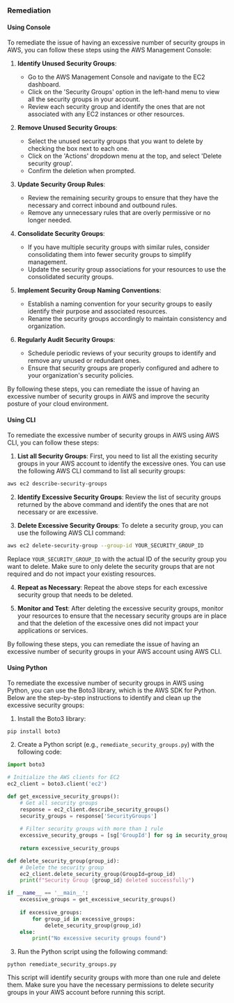 ### Remediation

#### Using Console

To remediate the issue of having an excessive number of security groups in AWS, you can follow these steps using the AWS Management Console:

1. **Identify Unused Security Groups**:
   - Go to the AWS Management Console and navigate to the EC2 dashboard.
   - Click on the 'Security Groups' option in the left-hand menu to view all the security groups in your account.
   - Review each security group and identify the ones that are not associated with any EC2 instances or other resources.

2. **Remove Unused Security Groups**:
   - Select the unused security groups that you want to delete by checking the box next to each one.
   - Click on the 'Actions' dropdown menu at the top, and select 'Delete security group'.
   - Confirm the deletion when prompted.

3. **Update Security Group Rules**:
   - Review the remaining security groups to ensure that they have the necessary and correct inbound and outbound rules.
   - Remove any unnecessary rules that are overly permissive or no longer needed.

4. **Consolidate Security Groups**:
   - If you have multiple security groups with similar rules, consider consolidating them into fewer security groups to simplify management.
   - Update the security group associations for your resources to use the consolidated security groups.

5. **Implement Security Group Naming Conventions**:
   - Establish a naming convention for your security groups to easily identify their purpose and associated resources.
   - Rename the security groups accordingly to maintain consistency and organization.

6. **Regularly Audit Security Groups**:
   - Schedule periodic reviews of your security groups to identify and remove any unused or redundant ones.
   - Ensure that security groups are properly configured and adhere to your organization's security policies.

By following these steps, you can remediate the issue of having an excessive number of security groups in AWS and improve the security posture of your cloud environment.

#### Using CLI

To remediate the excessive number of security groups in AWS using AWS CLI, you can follow these steps:

1. **List all Security Groups**: First, you need to list all the existing security groups in your AWS account to identify the excessive ones. You can use the following AWS CLI command to list all security groups:

```bash
aws ec2 describe-security-groups
```

2. **Identify Excessive Security Groups**: Review the list of security groups returned by the above command and identify the ones that are not necessary or are excessive.

3. **Delete Excessive Security Groups**: To delete a security group, you can use the following AWS CLI command:

```bash
aws ec2 delete-security-group --group-id YOUR_SECURITY_GROUP_ID
```

Replace `YOUR_SECURITY_GROUP_ID` with the actual ID of the security group you want to delete. Make sure to only delete the security groups that are not required and do not impact your existing resources.

4. **Repeat as Necessary**: Repeat the above steps for each excessive security group that needs to be deleted.

5. **Monitor and Test**: After deleting the excessive security groups, monitor your resources to ensure that the necessary security groups are in place and that the deletion of the excessive ones did not impact your applications or services.

By following these steps, you can remediate the issue of having an excessive number of security groups in your AWS account using AWS CLI.

#### Using Python

To remediate the excessive number of security groups in AWS using Python, you can use the Boto3 library, which is the AWS SDK for Python. Below are the step-by-step instructions to identify and clean up the excessive security groups:

1. Install the Boto3 library:
```
pip install boto3
```

2. Create a Python script (e.g., `remediate_security_groups.py`) with the following code:

```python
import boto3

# Initialize the AWS clients for EC2
ec2_client = boto3.client('ec2')

def get_excessive_security_groups():
    # Get all security groups
    response = ec2_client.describe_security_groups()
    security_groups = response['SecurityGroups']
    
    # Filter security groups with more than 1 rule
    excessive_security_groups = [sg['GroupId'] for sg in security_groups if len(sg['IpPermissions']) > 1]
    
    return excessive_security_groups

def delete_security_group(group_id):
    # Delete the security group
    ec2_client.delete_security_group(GroupId=group_id)
    print(f"Security Group {group_id} deleted successfully")

if __name__ == '__main__':
    excessive_groups = get_excessive_security_groups()
    
    if excessive_groups:
        for group_id in excessive_groups:
            delete_security_group(group_id)
    else:
        print("No excessive security groups found")
```

3. Run the Python script using the following command:
```
python remediate_security_groups.py
```

This script will identify security groups with more than one rule and delete them. Make sure you have the necessary permissions to delete security groups in your AWS account before running this script.

